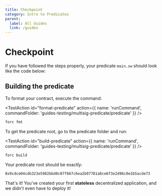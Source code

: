 ```yaml
---
title: Checkpoint
category: Intro to Predicates
parent:
  label: All Guides
  link: /guides
---
```


# Checkpoint

If you have followed the steps properly, your predicate `main.sw` should look like the code below:

<CodeImport
  file="../../examples/intro-to-predicates/multisig-predicate/src/main.sw"
  comment="all"
  commentType="//"
  lang="sway"
/>

## Building the predicate

To format your contract, execute the command:

<TestAction
id="format-predicate"
action={{
  name: 'runCommand',
  commandFolder: 'guides-testing/multisig-predicate/predicate'
}}
/>

```sh
forc fmt
```

To get the predicate root, go to the predicate folder and run:

<TestAction
id="build-predicate"
action={{
  name: 'runCommand',
  commandFolder: 'guides-testing/multisig-predicate/predicate'
}}
/>

```sh
forc build
```

Your predicate root should be exactly:

```sh
0x9cdce04cdb323e5982bbd0c07f667c6ea2b97781a8ce6f3e2d96c0e1b5acde73
```

That's it! You've created your first **stateless** decentralized application, and we didn't even have to deploy it!
